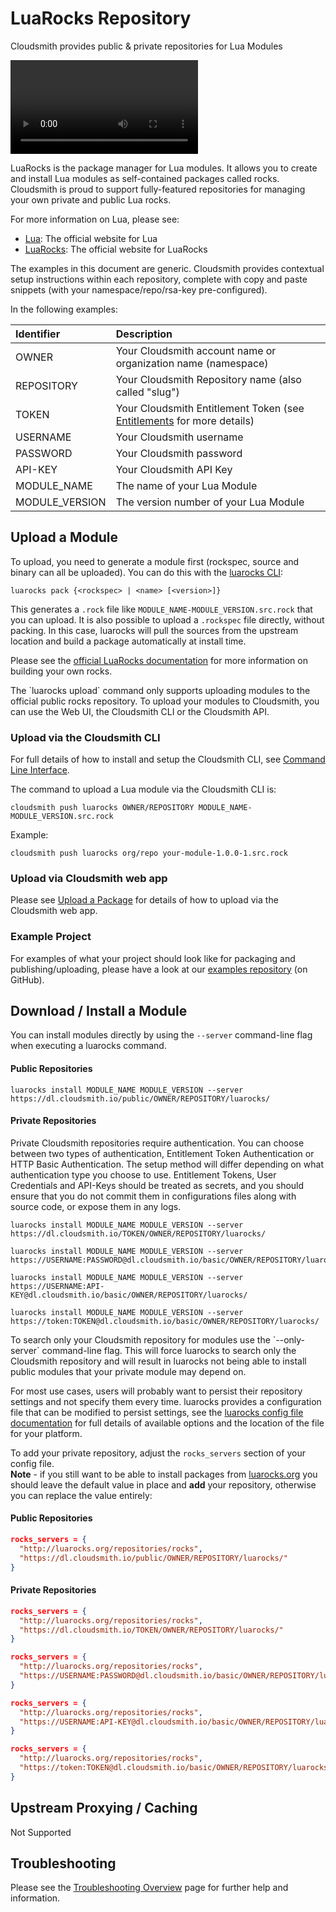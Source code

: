 

# LuaRocks Repository

Cloudsmith provides public & private repositories for Lua Modules

<Video wistiaId="42a07opavi"></Video>

LuaRocks is the package manager for Lua modules. It allows you to create and install Lua modules as self-contained packages called rocks. Cloudsmith is proud to support fully-featured repositories for managing your own private and public Lua rocks.

For more information on Lua, please see:

- [Lua](https://www.lua.org/): The official website for Lua
- [LuaRocks](https://luarocks.org/): The official website for LuaRocks

<Note variant="note" headline="Contextual Documentation">
The examples in this document are generic. Cloudsmith provides contextual setup instructions within each repository, complete with copy and paste snippets (with your namespace/repo/rsa-key pre-configured).
</Note>

In the following examples: 

| Identifier     | Description                                                                               |
| :------------- | :---------------------------------------------------------------------------------------- |
| OWNER          | Your Cloudsmith account name or organization name (namespace)                             |
| REPOSITORY     | Your Cloudsmith Repository name (also called "slug")                                      |
| TOKEN          | Your Cloudsmith Entitlement Token (see [Entitlements](/software-distribution/entitlement-tokens) for more details) |
| USERNAME       | Your Cloudsmith username                                                                  |
| PASSWORD       | Your Cloudsmith password                                                                  |
| API-KEY        | Your Cloudsmith API Key                                                                   |
| MODULE_NAME    | The name of your Lua Module                                                               |
| MODULE_VERSION | The version number of your Lua Module                                                     |


## Upload a Module

To upload, you need to generate a module first (rockspec, source and binary can all be uploaded). You can do this with the [luarocks CLI](https://github.com/luarocks/luarocks/wiki/pack):

```shell
luarocks pack {<rockspec> | <name> [<version>]}
```

This generates a `.rock` file like `MODULE_NAME-MODULE_VERSION.src.rock` that you can upload. It is also possible to upload a `.rockspec` file directly, without packing. In this case, luarocks will pull the sources from the upstream location and build a package automatically at install time.

Please see the [official LuaRocks documentation](https://github.com/luarocks/luarocks/wiki/Creating-a-rock) for more information on building your own rocks.

<Note variant="note" headline="Alternative Upload Methods">
The `luarocks upload` command only supports uploading modules to the official public rocks repository. To upload your modules to Cloudsmith, you can use the Web UI, the Cloudsmith CLI or the Cloudsmith API.
</Note>


### Upload via the Cloudsmith CLI

For full details of how to install and setup the Cloudsmith CLI, see [Command Line Interface](/developer-tools/cli).

The command to upload a Lua module via the Cloudsmith CLI is: 

```shell
cloudsmith push luarocks OWNER/REPOSITORY MODULE_NAME-MODULE_VERSION.src.rock
```

Example: 

```shell
cloudsmith push luarocks org/repo your-module-1.0.0-1.src.rock
```

### Upload via Cloudsmith web app

Please see [Upload a Package](/artifact-management/package-upload) for details of how to upload via the Cloudsmith web app.

### Example Project

For examples of what your project should look like for packaging and publishing/uploading, please have a look at our [examples repository](http://github.com/cloudsmith-io/cloudsmith-examples) (on GitHub). 

## Download / Install a Module

You can install modules directly by using the `--server` command-line flag when executing a luarocks command.

#### Public Repositories

```shell
luarocks install MODULE_NAME MODULE_VERSION --server https://dl.cloudsmith.io/public/OWNER/REPOSITORY/luarocks/
```

#### Private Repositories

<Note variant="note" headline="Private Repositories">
Private Cloudsmith repositories require authentication.  You can choose between two types of authentication, Entitlement Token Authentication or HTTP Basic Authentication. 
The setup method will differ depending on what authentication type you choose to use.
</Note>

<Note variant="warning" headline="Warning">
Entitlement Tokens, User Credentials and API-Keys should be treated as secrets, and you should ensure that you do not commit them in configurations files along with source code, or expose them in any logs.
</Note>

```shell Entitlement Token Auth
luarocks install MODULE_NAME MODULE_VERSION --server https://dl.cloudsmith.io/TOKEN/OWNER/REPOSITORY/luarocks/
```
```shell HTTP Basic Auth (User & Pass)
luarocks install MODULE_NAME MODULE_VERSION --server https://USERNAME:PASSWORD@dl.cloudsmith.io/basic/OWNER/REPOSITORY/luarocks/
```
```shell HTTP Basic Auth (API-Key)
luarocks install MODULE_NAME MODULE_VERSION --server https://USERNAME:API-KEY@dl.cloudsmith.io/basic/OWNER/REPOSITORY/luarocks/
```
```shell HTTP Basic Auth (Token)
luarocks install MODULE_NAME MODULE_VERSION --server https://token:TOKEN@dl.cloudsmith.io/basic/OWNER/REPOSITORY/luarocks/
```

<Note variant="note" headline="Enforcing Server-only Search">
To search only your Cloudsmith repository for modules use the `--only-server` command-line flag. This will force luarocks to search only the Cloudsmith repository and will result in luarocks not being able to install public modules that your private module may depend on.
</Note>

For most use cases, users will probably want to persist their repository settings and not specify them every time. luarocks provides a configuration file that can be modified to persist settings, see the [luarocks config file documentation](https://github.com/luarocks/luarocks/wiki/Config-file-format) for full details of available options and the location of the file for your platform.

To add your private repository, adjust the `rocks_servers` section of your config file.  
**Note** - if you still want to be able to install packages from [luarocks.org](https://luarocks.org/) you should leave the default value in place and **add** your repository, otherwise you can replace the value entirely:

#### Public Repositories

```json
rocks_servers = {
  "http://luarocks.org/repositories/rocks",
  "https://dl.cloudsmith.io/public/OWNER/REPOSITORY/luarocks/"
}
```

#### Private Repositories

```json Entitlement Token Auth
rocks_servers = {
  "http://luarocks.org/repositories/rocks",
  "https://dl.cloudsmith.io/TOKEN/OWNER/REPOSITORY/luarocks/"
}
```
```json HTTP Basic Auth (User & Pass)
rocks_servers = {
  "http://luarocks.org/repositories/rocks",
  "https://USERNAME:PASSWORD@dl.cloudsmith.io/basic/OWNER/REPOSITORY/luarocks/"
}
```
```json HTTP Basic Auth (API-Key)
rocks_servers = {
  "http://luarocks.org/repositories/rocks",
  "https://USERNAME:API-KEY@dl.cloudsmith.io/basic/OWNER/REPOSITORY/luarocks/"
}
```
```json HTTP Basic Auth (Token)
rocks_servers = {
  "http://luarocks.org/repositories/rocks",
  "https://token:TOKEN@dl.cloudsmith.io/basic/OWNER/REPOSITORY/luarocks/"
}
```

## Upstream Proxying / Caching

<Tag variant="dark-grey" theme="legacy">Not Supported</Tag>

## Troubleshooting

Please see the [Troubleshooting Overview](/troubleshooting) page for further help and information.
